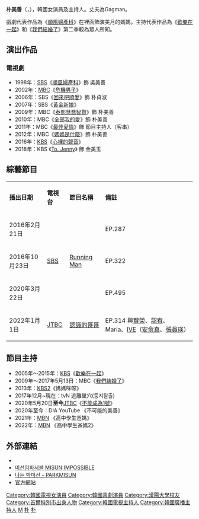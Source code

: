 {{藝人
| 姓名 = 朴美善
| 類型 = 女演員
| 圖片 =
| 外文名 = 박미선
| 外文 = ko
| 羅馬拼音 = Park Mi Sun
| 國籍 = {{KOR}} 
| 出生日期 = {{birth_date_and_age|1967|3|10}}
| 出生地 = {{KOR}}[[首爾特別市|首爾特別市]][[龍山區_(首爾)|龍山區]][[梨泰院|梨泰院]]
| 語言 = [[韓語|韓語]]
| 教育程度 = [[漢陽大學|漢陽大學]]演劇電影系
| 出道日期 = 1988年
| 经纪公司 = Line Entertainment<br />[[Cube娛樂|Cube娛樂]]（2020年至今）
| 配偶 = 李俸源
| 兒女 = 一子一女
}}
'''朴美善'''（{{lang-ko|'''박미선'''}}，{{bd|1967年|3月10日|CatIdx=Pak Mi-Seon}}），韓國女演員及主持人。丈夫為Gagman{{link-ko|李俸源|이봉원}}。

戲劇代表作品為《[[順風婦產科|順風婦產科]]》在裡面飾演美月的媽媽。主持代表作品為《[[歡樂在一起|歡樂在一起]]》和《[[我們結婚了|我們結婚了]]》第二季較為眾人所知。

== 演出作品 ==
=== 電視劇 ===
* 1998年：[[SBS_(韓國)|SBS]]《[[順風婦產科|順風婦產科]]》飾 吳美善 
* 2002年：[[文化廣播_(韓國)|MBC]]《[[危機男子|危機男子]]》 
* 2006年：SBS《[[回來吧順愛|回來吧順愛]]》飾 朴貞淑 
* 2007年：SBS《[[黃金新娘|黃金新娘]]》
* 2009年：MBC《[[泰熙慧喬智賢|泰熙慧喬智賢]]》飾 朴美善
* 2010年：MBC《[[全部我的愛|全部我的愛]]》飾 朴美善
* 2011年：MBC《[[最佳愛情|最佳愛情]]》飾 節目主持人（客串）
* 2012年：MBC《[[媽媽是什麼|媽媽是什麼]]》飾 朴美善
* 2016年：[[韓國放送公社|KBS]]《[[心裡的聲音|心裡的聲音]]》
* 2018年：KBS 《[[To._Jenny|To. Jenny]]》 飾 金美玉

== 綜藝節目 ==
{| class="wikitable" width="55%"
|-style="background:cornflowerblue;color:white" align=center
|'''播出日期'''||'''電視台'''||'''節目名稱'''||'''備註'''
|-
| 2016年2月21日 ||rowspan=3| [[SBS株式會社|SBS]] ||rowspan=3| [[Running_Man|Running Man]] || EP.287
|-
| 2016年10月23日 || EP.322
|-
| 2020年3月22日 || EP.495
|-
| 2022年1月1日 ||[[JTBC|JTBC]]||[[認識的哥哥|認識的哥哥]]|| EP.314 與[[賢榮|賢榮]]、[[韶宥|韶宥]]、Maria、[[IVE_(組合)|IVE]]（[[安俞真|安俞真]]、[[張員瑛|張員瑛]]）
|}

== 節目主持 ==
* 2005年～2015年：[[韓國廣播公社|KBS]]《[[歡樂在一起|歡樂在一起]]》
* 2009年～2017年5月13日：MBC《[[我們結婚了|我們結婚了]]》
* 2013年：[[KBS第2頻道|KBS2]]《媽媽咪呀》
* 2017年12月~現在：tvN 逃離巢穴(둥지탈출)
*2020年5月20日'''至今'''[[JTBC|JTBC]]《[[不能成為1號|不能成為1號]]》
*2020年至今：DIA YouTube 《不可能的美善》
*2021年：[[MBN|MBN]] 《高中學生爸媽》
*2022年：[[MBN|MBN]] 《高中學生爸媽2》

== 外部連結 ==
*{{instagram|misun_park15}}{{ko}}
*[https://www.youtube.com/channel/UCJmcPVY4dC0e3L5_eemKtlg 미선임파서블 MISUN:IMPOSSIBLE] {{Wayback|url=https://www.youtube.com/channel/UCJmcPVY4dC0e3L5_eemKtlg |date=20201112030743 }}{{ko}}
*[https://www.youtube.com/channel/UCcKONiMqDh1T7MaUp6WJoKw/ 나는 박미선 - PARKMISUN] {{Wayback|url=https://www.youtube.com/channel/UCcKONiMqDh1T7MaUp6WJoKw/ |date=20210221022219 }}{{ko}}
*[http://parkmisun.sidushq.com/ 官方網站]{{dead link|date=2018年3月 |bot=InternetArchiveBot |fix-attempted=yes }}{{ko}}

{{百想藝術大獎電視部門女子綜藝獎}}
{{韓國放送大獎喜劇演員獎}}
{{Cube Entertainment}}

{{DEFAULTSORT: Park Mi-sun}}
[[Category:韓國電視女演員|Category:韓國電視女演員]]
[[Category:韓國喜劇演員|Category:韓國喜劇演員]]
[[Category:漢陽大學校友|Category:漢陽大學校友]]
[[Category:首爾特別市出身人物|Category:首爾特別市出身人物]]
[[Category:韓國電視主持人|Category:韓國電視主持人]]
[[Category:韓國廣播主持人|Category:韓國廣播主持人]]
[[Category:朴姓|M]]
[[Category:Cube娛樂|朴]]
[[Category:不能成為1號|朴]]
